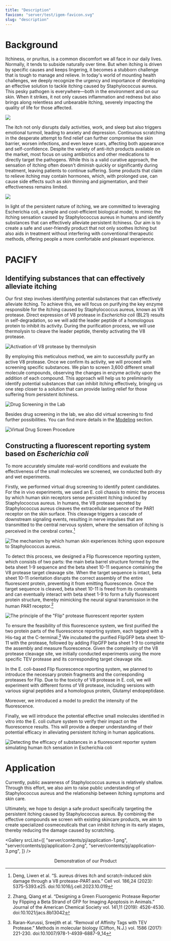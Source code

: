 ```yaml
---
title: "Description"
favicon: "server/test/igem-favicon.svg"
slug: "description"
---
```


# Background

Itchiness, or pruritus, is a common discomfort we all face in our daily lives. Normally, it tends to subside naturally over time. But when itching is driven by specific causes and keeps lingering, it becomes a stubborn challenge that is tough to manage and relieve. In today's world of mounting health challenges, we deeply recognize the urgency and importance of developing an effective solution to tackle itching caused by Staphylococcus aureus. This pesky pathogen is everywhere—both in the environment and on our skin. When it strikes, it not only causes inflammation and redness but also brings along relentless and unbearable itching, severely impacting the quality of life for those affected.

![](server/contents/pj/a1.jpg)

The itch not only disrupts daily activities, work, and sleep but also triggers emotional turmoil, leading to anxiety and depression. Continuous scratching in the desperate attempt to find relief can further compromise the skin barrier, worsen infections, and even leave scars, affecting both appearance and self-confidence. Despite the variety of anti-itch products available on the market, most focus on using antibiotics and other medications to directly target the pathogens. While this is a valid curative approach, the sensation of itching often doesn't diminish quickly or significantly during treatment, leaving patients to continue suffering. Some products that claim to relieve itching may contain hormones, which, with prolonged use, can cause side effects such as skin thinning and pigmentation, and their effectiveness remains limited.

![](server/contents/pj/a2.jpg)

In light of the persistent nature of itching, we are committed to leveraging Escherichia coli, a simple and cost-efficient biological model, to mimic the itching sensation caused by Staphylococcus aureus in humans and identify substances that can effectively alleviate persistent itchiness. Our aim is to create a safe and user-friendly product that not only soothes itching but also aids in treatment without interfering with conventional therapeutic methods, offering people a more comfortable and pleasant experience.

<split/>

# PACIFY

## Identifying substances that can effectively alleviate itching

Our first step involves identifying potential substances that can effectively alleviate itching. To achieve this, we will focus on purifying the key enzyme responsible for the itching caused by Staphylococcus aureus, known as V8 protease. Direct expression of V8 protease in _Escherichia coli_ (BL21) results in self-degradation, so we will add the leader peptide of a homologous protein to inhibit its activity. During the purification process, we will use thermolysin to cleave the leader peptide, thereby activating the V8 protease.

![Activation of V8 protease by thermolysin](server/contents/pj/activation.jpg)

By employing this meticulous method, we aim to successfully purify an active V8 protease. Once we confirm its activity, we will proceed with screening specific substances. We plan to screen 3,600 different small molecule compounds, observing the changes in enzyme activity upon the addition of each compound. This approach will help us to preliminarily identify potential substances that can inhibit itching effectively, bringing us one step closer to a solution that can provide lasting relief for those suffering from persistent itchiness.

![Drug Screening in the Lab](server/contents/pj/screen.jpg)

Besides drug screening in the lab, we also did virtual screening to find further possibilities. You can find more details in the [Modeling](https://2024.igem.wiki/shanghaitech-china/model/) section.

![Virtual Drug Screen Procedure](server/contents/pj/vs.png)

## Constructing a fluorescent reporting system based on _Escherichia coli_

To more accurately simulate real-world conditions and evaluate the effectiveness of the small molecules we screened, we conducted both dry and wet experiments.

Firstly, we performed virtual drug screening to identify potent candidates. For the in vivo experiments, we used an E. coli chassis to mimic the process by which human skin receptors sense persistent itching induced by Staphylococcus aureus. In humans, the V8 protease secreted by Staphylococcus aureus cleaves the extracellular sequence of the PAR1 receptor on the skin surface. This cleavage triggers a cascade of downstream signaling events, resulting in nerve impulses that are transmitted to the central nervous system, where the sensation of itching is perceived in the cerebral cortex.[^1]

[^1]: Deng, Liwen et al. “S. aureus drives itch and scratch-induced skin damage through a V8 protease-PAR1 axis.” Cell vol. 186,24 (2023): 5375-5393.e25. doi:10.1016/j.cell.2023.10.019

![The mechanism by which human skin experiences itching upon exposure to Staphylococcus aureus.](server/contents/pj/human.jpg)

To detect this process, we designed a Flip fluorescence reporting system, which consists of two parts: the main beta barrel structure formed by the beta sheet 1-9 sequence and the beta sheet 10-11 sequence containing the V8 protease target cleavage site. When the target sequence is intact, beta sheet 10-11 orientation disrupts the correct assembly of the entire fluorescent protein, preventing it from emitting fluorescence. Once the target sequence is cleaved, beta sheet 10-11 is freed from its constraints and can eventually interact with beta sheet 1-9 to form a fully fluorescent protein structure, thereby mimicking the neural signal transmission in the human PAR1 receptor.[^2]

[^2]: Zhang, Qiang et al. “Designing a Green Fluorogenic Protease Reporter by Flipping a Beta Strand of GFP for Imaging Apoptosis in Animals.” Journal of the American Chemical Society vol. 141,11 (2019): 4526-4530. doi:10.1021/jacs.8b13042

![The principle of the "Flip" protease fluorescent reporter system](server/contents/pj/flipsystem.jpg)

To ensure the feasibility of this fluorescence system, we first purified the two protein parts of the fluorescence reporting system, each tagged with a His-tag at the C-terminal.[^3] We incubated the purified FlipGFP beta sheet 10-11 with the protease, followed by adding FlipGFP beta sheet 1-9 to complete the assembly and measure fluorescence. Given the complexity of the V8 protease cleavage site, we initially conducted experiments using the more specific TEV protease and its corresponding target cleavage site.

[^3]: Raran-Kurussi, Sreejith et al. “Removal of Affinity Tags with TEV Protease.” Methods in molecular biology (Clifton, N.J.) vol. 1586 (2017): 221-230. doi:10.1007/978-1-4939-6887-9_14

In the E. coli-based Flip fluorescence reporting system, we planned to introduce the necessary protein fragments and the corresponding proteases for Flip. Due to the toxicity of V8 protease in E. coli, we will experiment with different forms of V8 protease, including versions with various signal peptides and a homologous protein, Glutamyl endopeptidase.

Moreover, we introduced a model to predict the intensity of the fluorescence.

Finally, we will introduce the potential effective small molecules identified in vitro into the E. coli culture system to verify their impact on the fluorescence results. This will provide a deeper understanding of their potential efficacy in alleviating persistent itching in human applications.

![Detecting the efficacy of substances in a fluorescent reporter system simulating human itch sensation in Escherichia coli](server/contents/pj/ecoli.jpg)

<split/>

# Application

Currently, public awareness of Staphylococcus aureus is relatively shallow. Through this effort, we also aim to raise public understanding of Staphylococcus aureus and the relationship between itching symptoms and skin care.

Ultimately, we hope to design a safe product specifically targeting the persistent itching caused by Staphylococcus aureus. By combining the effective compounds we screen with existing skincare products, we aim to create specialized cosmeceuticals that can inhibit itching in its early stages, thereby reducing the damage caused by scratching.

<Gallery
  srcList={[
    "server/contents/pj/application-1.png",
    "server/contents/pj/application-2.png",
    "server/contents/pj/application-3.png",
  ]}
/>

<center> Demonstration of our Product</center>
